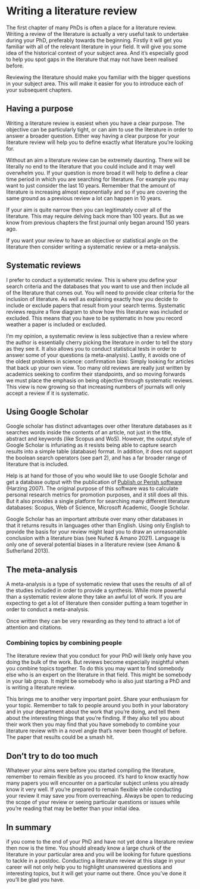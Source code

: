 # Writing a literature review {#review}

The first chapter of many PhDs is often a place for a literature review. Writing a review of the literature is actually a very useful task to undertake during your PhD, preferably towards the beginning. Firstly it will get you familiar with all of the relevant literature in your field. It will give you some idea of the historical context of your subject area. And it's especially good to help you spot gaps in the literature that may not have been realised before.

Reviewing the literature should make you familiar with the bigger questions in your subject area. This will make it easier for you to introduce each of your subsequent chapters.

## Having a purpose
Writing a literature review is easiest when you have a clear purpose. The objective can be particularly tight, or can aim to use the literature in order to answer a broader question. Either way having a clear purpose for your literature review will help you to define exactly what literature you're looking for. 

Without an aim a literature review can be extremely daunting. There will be literally no end to the literature that you could include and it may well overwhelm you. If your question is more broad it will help to define a clear time period in which you are searching for literature. For example you may want to just consider the last 10 years. Remember that the amount of literature is increasing almost exponentially and so if you are covering the same ground as a previous review a lot can happen in 10 years. 

If your aim is quite narrow then you can legitimately cover all of the literature. This may require delving back more than 100 years. But as we know from previous chapters the first journal only began around 150 years ago. 

If you want your review to have an objective or statistical angle on the literature then consider writing a systematic review or a meta-analysis.

## Systematic reviews
I prefer to conduct a systematic review. This is where you define your search criteria and the databases that you want to use and then include all of the literature that comes out. You will need to provide clear criteria for the inclusion of literature. As well as explaining exactly how you decide to include or exclude papers that result from your search terms. Systematic reviews require a flow diagram to show how this literature was included or excluded. This means that you have to be systematic in how you record weather a paper is included or excluded. 

I'm my opinion, a systematic review is less subjective than a review where the author is essentially cherry picking the literature in order to tell the story as they see it. It also allows you to conduct statistical tests in order to answer some of your questions (a meta-analysis). Lastly, it avoids one of the oldest problems in science: confirmation bias: Simply looking for articles that back up your own view. Too many old reviews are really just written by academics seeking to confirm their standpoints, and so moving forwards we must place the emphasis on being objective through systematic reviews. This view is now growing so that increasing numbers of journals will only accept a review if it is systematic. 

## Using Google Scholar
Google scholar has distinct advantages over other literature databases as it searches words inside the contents of an article, not just in the title, abstract and keywords (like Scopus and WoS). However, the output style of Google Scholar is infuriating as it resists being able to capture search results into a simple table (database) format. In addition, it does not support the boolean search operators (see part 2), and has a far broader range of literature that is included. 

Help is at hand for those of you who would like to use Google Scholar and get a database output with the publication of [Publish or Perish software](https://harzing.com/resources/publish-or-perish) (Harzing 2007). The original purpose of this software was to calculate personal research metrics for promotion purposes, and it still does all this. But it also provides a single platform for searching many different literature databases: Scopus, Web of Science, Microsoft Academic, Google Scholar. 

Google Scholar has an important attribute over many other databases in that it returns results in languages other than English. Using only English to provide the basis for your review might lead you to draw an unreasonable conclusion with a literature bias (see Nuñez & Amano 2021). Language is only one of several potential biases in a literature review (see Amano & Sutherland 2013).

## The meta-analysis
A meta-analysis is a type of systematic review that uses the results of all of the studies included in order to provide a synthesis. While more powerful than a systematic review alone they take an awful lot of work. If you are expecting to get a lot of literature then consider putting a team together in order to conduct a meta-analysis.

Once written they can be very rewarding as they tend to attract a lot of attention and citations. 

### Combining topics by combining people
The literature review that you conduct for your PhD will likely only have you doing the bulk of the work. But reviews become especially insightful when you combine topics together. To do this you may want to find somebody else who is an expert on the literature in that field. This might be somebody in your lab group. It might be somebody who is also just starting a PhD and is writing a literature review. 

This brings me to another very important point. Share your enthusiasm for your topic. Remember to talk to people around you both in your laboratory and in your department about the work that you're doing, and tell them about the interesting things that you're finding. If they also tell you about their work then you may find that you have somebody to combine your literature review with in a novel angle that's never been thought of before. The paper that results could be a smash hit.

## Don't try to do too much
Whatever your aims were before you started compiling the literature, remember to remain flexible as you proceed. it's hard to know exactly how many papers you will encounter on a particular subject unless you already know it very well. If you're prepared to remain flexible while conducting your review it may save you from overreaching. Always be open to reducing the scope of your review or seeing particular questions or issues while you're reading that may be better than your initial idea. 

## In summary
if you come to the end of your PhD and have not yet done a literature review then now is the time. You should already know a large chunk of the literature in your particular area and you will be looking for future questions to tackle in a postdoc. Conducting a literature review at this stage in your career will not only help you to highlight unanswered questions and interesting topics, but it will get your name out there. Once you've done it you'll be glad you have.
